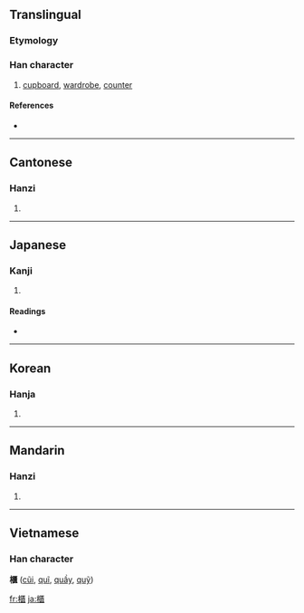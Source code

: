 {{also|柜}}
==Translingual==

===Etymology===
{{Han compound|木|匱|c1=s|c2=p|t1=wooden|t2=box|ls=psc}}

===Han character===
{{Han char|rn=75|rad=木|as=14|sn=18|four=4191<sub>8</sub>|canj=木尸中金 (DSLC)}}

# [[cupboard]], [[wardrobe]], [[counter]]

====References====
* {{Han ref|kx=0559.120|dkj=15757|dj=0948.270|hdz=21307.070|uh=6AC3|ud=27331|bh=C264|bd=49764}}

----

==Cantonese==

===Hanzi===
{{yue-hanzi|jyut=|y=gwai6|sim=柜}}

# {{defn|Cantonese}}

----

==Japanese==

===Kanji===
{{ja-kanji|grade=|rs=木14}}

# {{defn|Japanese}}

====Readings====
* {{ja-readings|on=[[き]] (ki)|kun=[[ひつ]] (hitsu)}}

----

==Korean==

===Hanja===
{{ko-hanja|hangeul=궤|eumhun=|rv=gwe|mr=kwe|y=kwey}}

# {{defn|Korean}}

----

==Mandarin==

===Hanzi===
{{cmn-hanzi|sim=柜|pin=[[guì]] ([[gui4]]), [[huǎng]] ([[huang3]])|wg=kuei<sup>4</sup>, huang<sup>3</sup>}}

# {{defn|Mandarin}}

----

==Vietnamese==
===Han character===
'''櫃''' ([[cũi]], [[quĩ]], [[quầy]], [[quỹ]])

[[fr:櫃]]
[[ja:櫃]]